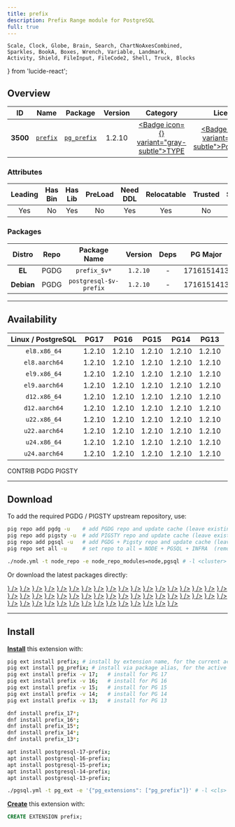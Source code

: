 ```yaml
---
title: prefix
description: Prefix Range module for PostgreSQL
full: true
---
```


    Scale, Clock, Globe, Brain, Search, ChartNoAxesCombined,
    Sparkles, BookA, Boxes, Wrench, Variable, Landmark,
    Activity, Shield, FileInput, FileCode2, Shell, Truck, Blocks
} from 'lucide-react';

## Overview

| <TooltipIconButton tooltip="Extension unique identifier" side="top">ID</TooltipIconButton> | <TooltipIconButton tooltip="Extension name" side="top">Name</TooltipIconButton> | <TooltipIconButton tooltip="Package name for installation" side="top">Package</TooltipIconButton> | <TooltipIconButton tooltip="Latest available extension version" side="top">Version</TooltipIconButton> | <TooltipIconButton tooltip="Extension category" side="top">Category</TooltipIconButton> | <TooltipIconButton tooltip="Open source license" side="top">License</TooltipIconButton> | <TooltipIconButton tooltip="Programming language" side="top">Lang</TooltipIconButton> |
|:--------:|:--------:|:----------:|:--------------:|:---------------------------------------:|:------------------------------------------------------:|:----:|
| **3500** | [`prefix`](https://github.com/dimitri/prefix) | [`pg_prefix`](/ext/prefix) | 1.2.10 | <a href="/ext/type" className="no-underline"><Badge icon={<Boxes />} variant="gray-subtle">TYPE</Badge></a> | <a href="/ext/list/license#postgresql" className="no-underline"><Badge icon={<Scale />} variant="blue-subtle">PostgreSQL</Badge></a> | <a href="/ext/list/lang#c"><Badge icon={<FileCode2 />} variant="blue-subtle">C</Badge></a> |

### Attributes

| <TooltipIconButton tooltip="The Primary Leading extension in the Package" side="top">Leading</TooltipIconButton> | <TooltipIconButton tooltip="Contains binary utils" side="top">Has Bin</TooltipIconButton> | <TooltipIconButton tooltip="Contains .so shared library files" side="top">Has Lib</TooltipIconButton> | <TooltipIconButton tooltip="Requires preloading via shared_preload_libraries" side="top">PreLoad</TooltipIconButton> | <TooltipIconButton tooltip="Requires CREATE EXTENSION DDL command" side="top">Need DDL</TooltipIconButton> | <TooltipIconButton tooltip="Can be installed in any schema" side="top">Relocatable</TooltipIconButton> | <TooltipIconButton tooltip="Can be created by non-superuser" side="top">Trusted</TooltipIconButton> | <TooltipIconButton tooltip="Schemas used by this extension" side="top">Schemas</TooltipIconButton> |
|:-------:|:-------:|:-------:|:-------:|:--------:|:-----------:|:-------:|:-------:|
| Yes | No | Yes | No | Yes | Yes | No | - |

### Packages

| <TooltipIconButton tooltip="Linux distribution family, EL or Debian" side="top">Distro</TooltipIconButton> | <TooltipIconButton tooltip="Package repository" side="top">Repo</TooltipIconButton> | <TooltipIconButton tooltip="The RPM/DEB Package Name Pattern (replace $v with real pg major)" side="top">Package Name</TooltipIconButton> | <TooltipIconButton tooltip="Latest package version" side="top">Version</TooltipIconButton> | <TooltipIconButton tooltip="RPM/DEB Package dependencies" side="top">Deps</TooltipIconButton> | <TooltipIconButton tooltip="Available in these PostgreSQL Major Versions" side="top">PG Major</TooltipIconButton> |
|:----------:|:--------:|:------------------------:|:-----------:|:------------:|:------------------:|
|   **EL**   | <Badge variant="blue-subtle"><span className="font-bold">PGDG</span></Badge> | `prefix_$v*` | `1.2.10` | - | <Badge variant="green-subtle">17</Badge><Badge variant="green-subtle">16</Badge><Badge variant="green-subtle">15</Badge><Badge variant="green-subtle">14</Badge><Badge variant="green-subtle">13</Badge> |
| **Debian** | <Badge variant="blue-subtle"><span className="font-bold">PGDG</span></Badge> | `postgresql-$v-prefix` | `1.2.10` | - | <Badge variant="green-subtle">17</Badge><Badge variant="green-subtle">16</Badge><Badge variant="green-subtle">15</Badge><Badge variant="green-subtle">14</Badge><Badge variant="green-subtle">13</Badge> |



------

## Availability

| <TooltipIconButton tooltip="Linux Distro Arch / PostgreSQL Major Version" side="top">Linux / PostgreSQL </TooltipIconButton> | **PG17** | **PG16** | **PG15** | **PG14** | **PG13** |
|:-----:|:-----:|:-----:|:-----:|:-----:|:-----:|
| `el8.x86_64` | <Badge variant="blue-subtle">1.2.10</Badge> | <Badge variant="blue-subtle">1.2.10</Badge> | <Badge variant="blue-subtle">1.2.10</Badge> | <Badge variant="blue-subtle">1.2.10</Badge> | <Badge variant="blue-subtle">1.2.10</Badge> |
| `el8.aarch64` | <Badge variant="blue-subtle">1.2.10</Badge> | <Badge variant="blue-subtle">1.2.10</Badge> | <Badge variant="blue-subtle">1.2.10</Badge> | <Badge variant="blue-subtle">1.2.10</Badge> | <Badge variant="blue-subtle">1.2.10</Badge> |
| `el9.x86_64` | <Badge variant="blue-subtle">1.2.10</Badge> | <Badge variant="blue-subtle">1.2.10</Badge> | <Badge variant="blue-subtle">1.2.10</Badge> | <Badge variant="blue-subtle">1.2.10</Badge> | <Badge variant="blue-subtle">1.2.10</Badge> |
| `el9.aarch64` | <Badge variant="blue-subtle">1.2.10</Badge> | <Badge variant="blue-subtle">1.2.10</Badge> | <Badge variant="blue-subtle">1.2.10</Badge> | <Badge variant="blue-subtle">1.2.10</Badge> | <Badge variant="blue-subtle">1.2.10</Badge> |
| `d12.x86_64` | <Badge variant="blue-subtle">1.2.10</Badge> | <Badge variant="blue-subtle">1.2.10</Badge> | <Badge variant="blue-subtle">1.2.10</Badge> | <Badge variant="blue-subtle">1.2.10</Badge> | <Badge variant="blue-subtle">1.2.10</Badge> |
| `d12.aarch64` | <Badge variant="blue-subtle">1.2.10</Badge> | <Badge variant="blue-subtle">1.2.10</Badge> | <Badge variant="blue-subtle">1.2.10</Badge> | <Badge variant="blue-subtle">1.2.10</Badge> | <Badge variant="blue-subtle">1.2.10</Badge> |
| `u22.x86_64` | <Badge variant="blue-subtle">1.2.10</Badge> | <Badge variant="blue-subtle">1.2.10</Badge> | <Badge variant="blue-subtle">1.2.10</Badge> | <Badge variant="blue-subtle">1.2.10</Badge> | <Badge variant="blue-subtle">1.2.10</Badge> |
| `u22.aarch64` | <Badge variant="blue-subtle">1.2.10</Badge> | <Badge variant="blue-subtle">1.2.10</Badge> | <Badge variant="blue-subtle">1.2.10</Badge> | <Badge variant="blue-subtle">1.2.10</Badge> | <Badge variant="blue-subtle">1.2.10</Badge> |
| `u24.x86_64` | <Badge variant="blue-subtle">1.2.10</Badge> | <Badge variant="blue-subtle">1.2.10</Badge> | <Badge variant="blue-subtle">1.2.10</Badge> | <Badge variant="blue-subtle">1.2.10</Badge> | <Badge variant="blue-subtle">1.2.10</Badge> |
| `u24.aarch64` | <Badge variant="blue-subtle">1.2.10</Badge> | <Badge variant="blue-subtle">1.2.10</Badge> | <Badge variant="blue-subtle">1.2.10</Badge> | <Badge variant="blue-subtle">1.2.10</Badge> | <Badge variant="blue-subtle">1.2.10</Badge> |

<Badge variant="green-subtle"><span className="font-black">CONTRIB</span></Badge> <Badge variant="blue-subtle"><span className="font-black">PGDG</span></Badge> <Badge variant="amber-subtle"><span className="font-black">PIGSTY</span></Badge>

------

## Download

To add the required PGDG / PIGSTY upstream repository, use:

```bash tab="pig"
pig repo add pgdg -u    # add PGDG repo and update cache (leave existing repos)
pig repo add pigsty -u  # add PIGSTY repo and update cache (leave existing repos)
pig repo add pgsql -u   # add PGDG + Pigsty repo and update cache (leave existing repos)
pig repo set all -u     # set repo to all = NODE + PGSQL + INFRA  (remove existing repos)
```
```bash tab="pigsty"
./node.yml -t node_repo -e node_repo_modules=node,pgsql # -l <cluster>
```

Or download the latest packages directly:

<Files>
    <Folder name="el8.x86_64">
        <a href="https://download.postgresql.org/pub/repos/yum/17/redhat/rhel-8-x86_64/prefix_17-1.2.10-2PGDG.rhel8.x86_64.rpm"><File name="prefix_17-1.2.10-2PGDG.rhel8.x86_64.rpm" icon={<Package className="text-emerald-500" />} /></a>
        <a href="https://download.postgresql.org/pub/repos/yum/16/redhat/rhel-8-x86_64/prefix_16-1.2.10-1PGDG.rhel8.x86_64.rpm"><File name="prefix_16-1.2.10-1PGDG.rhel8.x86_64.rpm" icon={<Package className="text-emerald-500" />} /></a>
        <a href="https://download.postgresql.org/pub/repos/yum/15/redhat/rhel-8-x86_64/prefix_15-1.2.10-1PGDG.rhel8.x86_64.rpm"><File name="prefix_15-1.2.10-1PGDG.rhel8.x86_64.rpm" icon={<Package className="text-emerald-500" />} /></a>
        <a href="https://download.postgresql.org/pub/repos/yum/14/redhat/rhel-8-x86_64/prefix_14-1.2.10-1PGDG.rhel8.x86_64.rpm"><File name="prefix_14-1.2.10-1PGDG.rhel8.x86_64.rpm" icon={<Package className="text-emerald-500" />} /></a>
        <a href="https://download.postgresql.org/pub/repos/yum/13/redhat/rhel-8-x86_64/prefix_13-1.2.10-1PGDG.rhel8.x86_64.rpm"><File name="prefix_13-1.2.10-1PGDG.rhel8.x86_64.rpm" icon={<Package className="text-emerald-500" />} /></a>
    </Folder>
    <Folder name="el8.aarch64">
        <a href="https://download.postgresql.org/pub/repos/yum/17/redhat/rhel-8-aarch64/prefix_17-1.2.10-2PGDG.rhel8.aarch64.rpm"><File name="prefix_17-1.2.10-2PGDG.rhel8.aarch64.rpm" icon={<Package className="text-orange-500" />} /></a>
        <a href="https://download.postgresql.org/pub/repos/yum/16/redhat/rhel-8-aarch64/prefix_16-1.2.10-1PGDG.rhel8.aarch64.rpm"><File name="prefix_16-1.2.10-1PGDG.rhel8.aarch64.rpm" icon={<Package className="text-orange-500" />} /></a>
        <a href="https://download.postgresql.org/pub/repos/yum/15/redhat/rhel-8-aarch64/prefix_15-1.2.10-1PGDG.rhel8.aarch64.rpm"><File name="prefix_15-1.2.10-1PGDG.rhel8.aarch64.rpm" icon={<Package className="text-orange-500" />} /></a>
        <a href="https://download.postgresql.org/pub/repos/yum/14/redhat/rhel-8-aarch64/prefix_14-1.2.10-1PGDG.rhel8.aarch64.rpm"><File name="prefix_14-1.2.10-1PGDG.rhel8.aarch64.rpm" icon={<Package className="text-orange-500" />} /></a>
        <a href="https://download.postgresql.org/pub/repos/yum/13/redhat/rhel-8-aarch64/prefix_13-1.2.10-1PGDG.rhel8.aarch64.rpm"><File name="prefix_13-1.2.10-1PGDG.rhel8.aarch64.rpm" icon={<Package className="text-orange-500" />} /></a>
    </Folder>
    <Folder name="el9.x86_64">
        <a href="https://download.postgresql.org/pub/repos/yum/17/redhat/rhel-9-x86_64/prefix_17-1.2.10-2PGDG.rhel9.x86_64.rpm"><File name="prefix_17-1.2.10-2PGDG.rhel9.x86_64.rpm" icon={<Package className="text-emerald-500" />} /></a>
        <a href="https://download.postgresql.org/pub/repos/yum/16/redhat/rhel-9-x86_64/prefix_16-1.2.10-1PGDG.rhel9.x86_64.rpm"><File name="prefix_16-1.2.10-1PGDG.rhel9.x86_64.rpm" icon={<Package className="text-emerald-500" />} /></a>
        <a href="https://download.postgresql.org/pub/repos/yum/15/redhat/rhel-9-x86_64/prefix_15-1.2.10-1PGDG.rhel9.x86_64.rpm"><File name="prefix_15-1.2.10-1PGDG.rhel9.x86_64.rpm" icon={<Package className="text-emerald-500" />} /></a>
        <a href="https://download.postgresql.org/pub/repos/yum/14/redhat/rhel-9-x86_64/prefix_14-1.2.10-1PGDG.rhel9.x86_64.rpm"><File name="prefix_14-1.2.10-1PGDG.rhel9.x86_64.rpm" icon={<Package className="text-emerald-500" />} /></a>
        <a href="https://download.postgresql.org/pub/repos/yum/13/redhat/rhel-9-x86_64/prefix_13-1.2.10-1PGDG.rhel9.x86_64.rpm"><File name="prefix_13-1.2.10-1PGDG.rhel9.x86_64.rpm" icon={<Package className="text-emerald-500" />} /></a>
    </Folder>
    <Folder name="el9.aarch64">
        <a href="https://download.postgresql.org/pub/repos/yum/17/redhat/rhel-9-aarch64/prefix_17-1.2.10-2PGDG.rhel9.aarch64.rpm"><File name="prefix_17-1.2.10-2PGDG.rhel9.aarch64.rpm" icon={<Package className="text-orange-500" />} /></a>
        <a href="https://download.postgresql.org/pub/repos/yum/16/redhat/rhel-9-aarch64/prefix_16-1.2.10-1PGDG.rhel9.aarch64.rpm"><File name="prefix_16-1.2.10-1PGDG.rhel9.aarch64.rpm" icon={<Package className="text-orange-500" />} /></a>
        <a href="https://download.postgresql.org/pub/repos/yum/15/redhat/rhel-9-aarch64/prefix_15-1.2.10-1PGDG.rhel9.aarch64.rpm"><File name="prefix_15-1.2.10-1PGDG.rhel9.aarch64.rpm" icon={<Package className="text-orange-500" />} /></a>
        <a href="https://download.postgresql.org/pub/repos/yum/14/redhat/rhel-9-aarch64/prefix_14-1.2.10-1PGDG.rhel9.aarch64.rpm"><File name="prefix_14-1.2.10-1PGDG.rhel9.aarch64.rpm" icon={<Package className="text-orange-500" />} /></a>
        <a href="https://download.postgresql.org/pub/repos/yum/13/redhat/rhel-9-aarch64/prefix_13-1.2.10-1PGDG.rhel9.aarch64.rpm"><File name="prefix_13-1.2.10-1PGDG.rhel9.aarch64.rpm" icon={<Package className="text-orange-500" />} /></a>
    </Folder>
    <Folder name="d12.x86_64">
        <a href="https://apt.postgresql.org/pub/repos/apt/pool/main/p/prefix/postgresql-17-prefix_1.2.10-3.pgdg120+1_arm64.deb"><File name="postgresql-17-prefix_1.2.10-3.pgdg120+1_arm64.deb" icon={<Box className="text-emerald-500" />} /></a>
        <a href="https://apt.postgresql.org/pub/repos/apt/pool/main/p/prefix/postgresql-16-prefix_1.2.10-3.pgdg120+1_arm64.deb"><File name="postgresql-16-prefix_1.2.10-3.pgdg120+1_arm64.deb" icon={<Box className="text-emerald-500" />} /></a>
        <a href="https://apt.postgresql.org/pub/repos/apt/pool/main/p/prefix/postgresql-15-prefix_1.2.10-3.pgdg120+1_arm64.deb"><File name="postgresql-15-prefix_1.2.10-3.pgdg120+1_arm64.deb" icon={<Box className="text-emerald-500" />} /></a>
        <a href="https://apt.postgresql.org/pub/repos/apt/pool/main/p/prefix/postgresql-14-prefix_1.2.10-3.pgdg120+1_arm64.deb"><File name="postgresql-14-prefix_1.2.10-3.pgdg120+1_arm64.deb" icon={<Box className="text-emerald-500" />} /></a>
        <a href="https://apt.postgresql.org/pub/repos/apt/pool/main/p/prefix/postgresql-13-prefix_1.2.10-3.pgdg120+1_arm64.deb"><File name="postgresql-13-prefix_1.2.10-3.pgdg120+1_arm64.deb" icon={<Box className="text-emerald-500" />} /></a>
    </Folder>
    <Folder name="d12.aarch64">
        <a href="https://apt.postgresql.org/pub/repos/apt/pool/main/p/prefix/postgresql-17-prefix_1.2.10-3.pgdg120+1_amd64.deb"><File name="postgresql-17-prefix_1.2.10-3.pgdg120+1_amd64.deb" icon={<Box className="text-orange-500" />} /></a>
        <a href="https://apt.postgresql.org/pub/repos/apt/pool/main/p/prefix/postgresql-16-prefix_1.2.10-3.pgdg120+1_amd64.deb"><File name="postgresql-16-prefix_1.2.10-3.pgdg120+1_amd64.deb" icon={<Box className="text-orange-500" />} /></a>
        <a href="https://apt.postgresql.org/pub/repos/apt/pool/main/p/prefix/postgresql-15-prefix_1.2.10-3.pgdg120+1_amd64.deb"><File name="postgresql-15-prefix_1.2.10-3.pgdg120+1_amd64.deb" icon={<Box className="text-orange-500" />} /></a>
        <a href="https://apt.postgresql.org/pub/repos/apt/pool/main/p/prefix/postgresql-14-prefix_1.2.10-3.pgdg120+1_amd64.deb"><File name="postgresql-14-prefix_1.2.10-3.pgdg120+1_amd64.deb" icon={<Box className="text-orange-500" />} /></a>
        <a href="https://apt.postgresql.org/pub/repos/apt/pool/main/p/prefix/postgresql-13-prefix_1.2.10-3.pgdg120+1_amd64.deb"><File name="postgresql-13-prefix_1.2.10-3.pgdg120+1_amd64.deb" icon={<Box className="text-orange-500" />} /></a>
    </Folder>
    <Folder name="u22.x86_64">
        <a href="https://apt.postgresql.org/pub/repos/apt/pool/main/p/prefix/postgresql-17-prefix_1.2.10-3.pgdg22.04+1_amd64.deb"><File name="postgresql-17-prefix_1.2.10-3.pgdg22.04+1_amd64.deb" icon={<Box className="text-emerald-500" />} /></a>
        <a href="https://apt.postgresql.org/pub/repos/apt/pool/main/p/prefix/postgresql-16-prefix_1.2.10-3.pgdg22.04+1_amd64.deb"><File name="postgresql-16-prefix_1.2.10-3.pgdg22.04+1_amd64.deb" icon={<Box className="text-emerald-500" />} /></a>
        <a href="https://apt.postgresql.org/pub/repos/apt/pool/main/p/prefix/postgresql-15-prefix_1.2.10-3.pgdg22.04+1_amd64.deb"><File name="postgresql-15-prefix_1.2.10-3.pgdg22.04+1_amd64.deb" icon={<Box className="text-emerald-500" />} /></a>
        <a href="https://apt.postgresql.org/pub/repos/apt/pool/main/p/prefix/postgresql-14-prefix_1.2.10-3.pgdg22.04+1_amd64.deb"><File name="postgresql-14-prefix_1.2.10-3.pgdg22.04+1_amd64.deb" icon={<Box className="text-emerald-500" />} /></a>
        <a href="https://apt.postgresql.org/pub/repos/apt/pool/main/p/prefix/postgresql-13-prefix_1.2.10-3.pgdg22.04+1_amd64.deb"><File name="postgresql-13-prefix_1.2.10-3.pgdg22.04+1_amd64.deb" icon={<Box className="text-emerald-500" />} /></a>
    </Folder>
    <Folder name="u22.aarch64">
        <a href="https://apt.postgresql.org/pub/repos/apt/pool/main/p/prefix/postgresql-17-prefix_1.2.10-3.pgdg22.04+1_arm64.deb"><File name="postgresql-17-prefix_1.2.10-3.pgdg22.04+1_arm64.deb" icon={<Box className="text-orange-500" />} /></a>
        <a href="https://apt.postgresql.org/pub/repos/apt/pool/main/p/prefix/postgresql-16-prefix_1.2.10-3.pgdg22.04+1_arm64.deb"><File name="postgresql-16-prefix_1.2.10-3.pgdg22.04+1_arm64.deb" icon={<Box className="text-orange-500" />} /></a>
        <a href="https://apt.postgresql.org/pub/repos/apt/pool/main/p/prefix/postgresql-15-prefix_1.2.10-3.pgdg22.04+1_arm64.deb"><File name="postgresql-15-prefix_1.2.10-3.pgdg22.04+1_arm64.deb" icon={<Box className="text-orange-500" />} /></a>
        <a href="https://apt.postgresql.org/pub/repos/apt/pool/main/p/prefix/postgresql-14-prefix_1.2.10-3.pgdg22.04+1_arm64.deb"><File name="postgresql-14-prefix_1.2.10-3.pgdg22.04+1_arm64.deb" icon={<Box className="text-orange-500" />} /></a>
        <a href="https://apt.postgresql.org/pub/repos/apt/pool/main/p/prefix/postgresql-13-prefix_1.2.10-3.pgdg22.04+1_arm64.deb"><File name="postgresql-13-prefix_1.2.10-3.pgdg22.04+1_arm64.deb" icon={<Box className="text-orange-500" />} /></a>
    </Folder>
    <Folder name="u24.x86_64">
        <a href="https://apt.postgresql.org/pub/repos/apt/pool/main/p/prefix/postgresql-17-prefix_1.2.10-3.pgdg24.04+1_amd64.deb"><File name="postgresql-17-prefix_1.2.10-3.pgdg24.04+1_amd64.deb" icon={<Box className="text-emerald-500" />} /></a>
        <a href="https://apt.postgresql.org/pub/repos/apt/pool/main/p/prefix/postgresql-16-prefix_1.2.10-3.pgdg24.04+1_amd64.deb"><File name="postgresql-16-prefix_1.2.10-3.pgdg24.04+1_amd64.deb" icon={<Box className="text-emerald-500" />} /></a>
        <a href="https://apt.postgresql.org/pub/repos/apt/pool/main/p/prefix/postgresql-15-prefix_1.2.10-3.pgdg24.04+1_amd64.deb"><File name="postgresql-15-prefix_1.2.10-3.pgdg24.04+1_amd64.deb" icon={<Box className="text-emerald-500" />} /></a>
        <a href="https://apt.postgresql.org/pub/repos/apt/pool/main/p/prefix/postgresql-14-prefix_1.2.10-3.pgdg24.04+1_amd64.deb"><File name="postgresql-14-prefix_1.2.10-3.pgdg24.04+1_amd64.deb" icon={<Box className="text-emerald-500" />} /></a>
        <a href="https://apt.postgresql.org/pub/repos/apt/pool/main/p/prefix/postgresql-13-prefix_1.2.10-3.pgdg24.04+1_amd64.deb"><File name="postgresql-13-prefix_1.2.10-3.pgdg24.04+1_amd64.deb" icon={<Box className="text-emerald-500" />} /></a>
    </Folder>
    <Folder name="u24.aarch64">
        <a href="https://apt.postgresql.org/pub/repos/apt/pool/main/p/prefix/postgresql-17-prefix_1.2.10-3.pgdg24.04+1_arm64.deb"><File name="postgresql-17-prefix_1.2.10-3.pgdg24.04+1_arm64.deb" icon={<Box className="text-orange-500" />} /></a>
        <a href="https://apt.postgresql.org/pub/repos/apt/pool/main/p/prefix/postgresql-16-prefix_1.2.10-3.pgdg24.04+1_arm64.deb"><File name="postgresql-16-prefix_1.2.10-3.pgdg24.04+1_arm64.deb" icon={<Box className="text-orange-500" />} /></a>
        <a href="https://apt.postgresql.org/pub/repos/apt/pool/main/p/prefix/postgresql-15-prefix_1.2.10-3.pgdg24.04+1_arm64.deb"><File name="postgresql-15-prefix_1.2.10-3.pgdg24.04+1_arm64.deb" icon={<Box className="text-orange-500" />} /></a>
        <a href="https://apt.postgresql.org/pub/repos/apt/pool/main/p/prefix/postgresql-14-prefix_1.2.10-3.pgdg24.04+1_arm64.deb"><File name="postgresql-14-prefix_1.2.10-3.pgdg24.04+1_arm64.deb" icon={<Box className="text-orange-500" />} /></a>
        <a href="https://apt.postgresql.org/pub/repos/apt/pool/main/p/prefix/postgresql-13-prefix_1.2.10-3.pgdg24.04+1_arm64.deb"><File name="postgresql-13-prefix_1.2.10-3.pgdg24.04+1_arm64.deb" icon={<Box className="text-orange-500" />} /></a>
    </Folder>
</Files>

------

## Install

[**Install**](/docs/pgsql/extension/install) this extension with:

```bash tab="pig"
pig ext install prefix; # install by extension name, for the current active PG version
pig ext install pg_prefix; # install via package alias, for the active PG version
pig ext install prefix -v 17;   # install for PG 17
pig ext install prefix -v 16;   # install for PG 16
pig ext install prefix -v 15;   # install for PG 15
pig ext install prefix -v 14;   # install for PG 14
pig ext install prefix -v 13;   # install for PG 13
```
```bash tab="yum" 
dnf install prefix_17*;
dnf install prefix_16*;
dnf install prefix_15*;
dnf install prefix_14*;
dnf install prefix_13*;
```
```bash tab="apt" 
apt install postgresql-17-prefix;
apt install postgresql-16-prefix;
apt install postgresql-15-prefix;
apt install postgresql-14-prefix;
apt install postgresql-13-prefix;
```
```bash tab="ansible"
./pgsql.yml -t pg_ext -e '{"pg_extensions": ["pg_prefix"]}' # -l <cls>
```

[**Create**](/docs/pgsql/extension/create) this extension with:

```sql
CREATE EXTENSION prefix;
```


